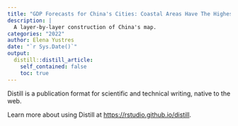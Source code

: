 ```yaml
---
title: "GDP Forecasts for China's Cities: Coastal Areas Have The Highest Growth Potential"
description: |
  A layer-by-layer construction of China's map.
categories: "2022"
author: Elena Yustres
date: "`r Sys.Date()`"
output:
  distill::distill_article:
    self_contained: false
    toc: true
---
```



Distill is a publication format for scientific and technical writing, native to the web.

Learn more about using Distill at <https://rstudio.github.io/distill>.


